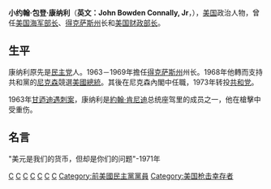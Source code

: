 {{Infobox_President
| name = 小约翰·包登·康纳利  
| original_name = John Bowden Connally, Jr  
| nationality = 美國
| image = John Connally.jpg  
| order = 61
| office = 美國財政部長 
| term_start= 1971年2月11日
| term_end  = 1972年6月12日
| president = [[理察·尼克森|理察·尼克森]]
| predecessor= [[戴维·马修·肯尼迪|戴维·马修·肯尼迪]]
| successor= [[乔治·普拉特·舒尔茨|乔治·普拉特·舒尔茨]]
| order2 = 55
| office2 = 美國海軍部長
| term_start2= 1961年1月25日
| term_end2   = 1961年12月20日
| president2 = [[約翰·甘迺迪|約翰·甘迺迪]]
| predecessor2= {{link-en|威廉·B·弗朗克|William B. Franke}}
| successor2= {{link-en|弗雷德·科思|Fred Korth}}
| order3 = 38
| office3 = 德克薩斯州州长
| term_start3= 1963年1月15日
| term_end3  = 1969年1月21日
| vicegovernor3= [[普雷斯頓·史密斯|普雷斯頓·史密斯]]
| predecessor3= [[普賴斯·丹尼爾|普賴斯·丹尼爾]]
| successor3= [[普雷斯頓·史密斯|普雷斯頓·史密斯]]
| country = {{USA}} 
| birth_date={{birth date |1917|2|27}}
| birth_place={{flag|USA|variant=1912}}[[得克萨斯州|得克萨斯州]]
| death_date={{death_date_and_age|1993|6|15|1917|2|27}}
| death_place={{USA}}[[得克萨斯州|得克萨斯州]][[休斯敦_(得克萨斯州)|休斯敦]]
| religion=[[衛理宗|衛理宗]]
| spouse= 娜莉·康納利
| party={{UDP}} (1946-1973)<br/>{{GOP}} (1973-1993)
| signature= John B Connally sig.jpg
|}} 
'''小约翰·包登·康纳利'''（'''英文：John Bowden Connally, Jr'''，{{bd|1917年|2月27日|1993年|6月15日}}），[[美国|美国]]政治人物，曾任[[美国海军部长|美国海军部长]]、[[得克萨斯州|得克萨斯州]]长和[[美国财政部长|美国财政部长]]。

== 生平 ==
康纳利原先是[[民主黨_(美國)|民主党]]人。1963－1969年擔任[[得克萨斯州|得克萨斯州]]州长。1968年他轉而支持共和黨的[[尼克森|尼克森]]競選[[美國總統|美國總統]]。其後在尼克森內閣中任職，1973年转投[[共和党_(美国)|共和党]]。

1963年[[甘迺迪遇刺案|甘迺迪遇刺案]]，康纳利是[[約翰·肯尼迪|約翰·肯尼迪]]总统座驾里的成员之一，他在槍擊中受重伤。

== 名言 ==
"美元是我们的货币，但却是你们的问题"-1971年{{start box}}
{{succession box|[[威廉·B·弗兰克|威廉·B·弗兰克]]|[[弗雷德·科思|弗雷德·科思]]|{{flagicon|USA}} [[美国海军部长|美国海军部长]]|1961年}}
{{succession box|[[普赖斯·丹尼尔|普赖斯·丹尼尔]]|[[普雷斯顿·史密斯|普雷斯顿·史密斯]]|{{flagicon|USA}} [[得克萨斯州|得克萨斯州]]州长|1963年-1969年}}
{{succession box|[[戴维·M·肯尼迪|戴维·M·肯尼迪]]|[[乔治·普拉特·舒尔茨|乔治·普拉特·舒尔茨]]|{{flagicon|USA}} [[美国财政部长|美国财政部长]]|1971年-1972年}}
{{end box}}


{{Richard Nixon cabinet}}

{{Authority control}}
[[Category:1917年出生|C]]
[[Category:1993年逝世|C]]
[[Category:美国海军部长|C]]
[[Category:得克萨斯州州长|C]]
[[Category:美国财政部长|C]]
[[Category:20世纪美国律师|C]]
[[Category:德州大學奧斯汀分校校友|C]]
[[Category:前美國民主黨黨員|Category:前美國民主黨黨員]]
[[Category:美国枪击幸存者|Category:美国枪击幸存者]]